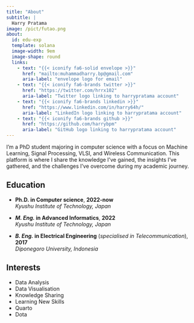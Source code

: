 ```yaml
---
title: "About"
subtitle: |
  Harry Pratama
image: /pict/futao.png
about:
  id: edu-exp
  template: solana
  image-width: 9em
  image-shape: round
  links:
    - text: "{{< iconify fa6-solid envelope >}}"
      href: "mailto:muhammadharry.bp@gmail.com"
      aria-label: "envelope logo for email"
    - text: "{{< iconify fa6-brands twitter >}}"
      href: "https://twitter.com/hrrx102"
      aria-label: "Twitter logo linking to harrypratama account"
    - text: "{{< iconify fa6-brands linkedin >}}"
      href: "https://www.linkedin.com/in/harry64h/"
      aria-label: "LinkedIn logo linking to harrypratama account"
    - text: "{{< iconify fa6-brands github >}}"
      href: "https://github.com/harrybpm"
      aria-label: "GitHub logo linking to harrypratama account"
---
```


::: {#edu-exp}
:::

I'm a PhD student majoring in computer science with a focus on Machine Learning, Signal Processing, VLSI, and Wireless Communication. This platform is where I share the knowledge I've gained, the insights I've gathered, and the challenges I've overcome during my academic journey.


:::: {.grid}

::: {.g-col-12 .g-col-md-8 style="text-align: left;"}
## Education

- **Ph.D. in Computer science**, **2022-now**  
  *Kyushu Institute of Technology, Japan*

- **_M. Eng._ in Advanced Informatics**, **2022**  
  *Kyushu Institute of Technology, Japan*

- **_B. Eng._ in Electrical Engineering** (*specialised in Telecommunication*), **2017**  
  *Diponegoro University, Indonesia*
:::

::: {.g-col-12 .g-col-md-4 style="text-align: left;"}
## Interests

- Data Analysis
- Data Visualisation
- Knowledge Sharing
- Learning New Skills
- Quarto
- Dota

:::

::::